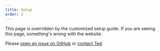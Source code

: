 ```yaml
---
title: Setup
order: 2
---
```


This page is overridden by the customized setup guide. If you are seeing this page, something's wrong with the website.

Please [open an issue on GitHub](https://github.com/doseofted/prim-rpc/issues/new) or
[contact Ted](mailto:ted@doseofted.com).

